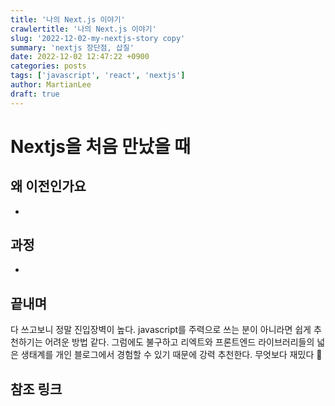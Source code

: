 ```yaml
---
title: '나의 Next.js 이야기'
crawlertitle: '나의 Next.js 이야기'
slug: '2022-12-02-my-nextjs-story copy'
summary: 'nextjs 장단점, 삽질'
date: 2022-12-02 12:47:22 +0900
categories: posts
tags: ['javascript', 'react', 'nextjs']
author: MartianLee
draft: true
---
```


# Nextjs을 처음 만났을 때

## 왜 이전인가요

-

## 과정

-

## 끝내며

다 쓰고보니 정말 진입장벽이 높다. javascript를 주력으로 쓰는 분이 아니라면 쉽게 추천하기는 어려운 방법 같다. 그럼에도 불구하고 리엑트와 프론트엔드 라이브러리들의 넓은 생태계를 개인 블로그에서 경험할 수 있기 때문에 강력 추천한다. 무엇보다 재밌다 🤣

## 참조 링크
